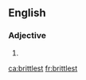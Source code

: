 ==English==

===Adjective===
{{head|en|adjective superlative form}}

# {{en-superlative of|brittle}}

[[ca:brittlest]]
[[fr:brittlest]]